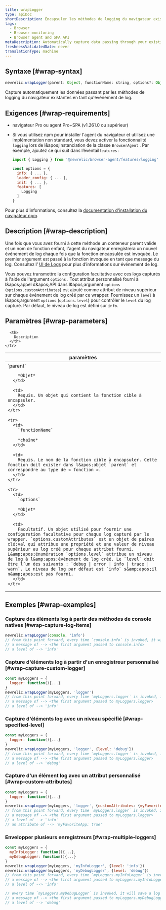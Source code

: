 ```yaml
---
title: wrapLogger
type: apiDoc
shortDescription: Encapsuler les méthodes de logging du navigateur existantes.
tags:
  - Browser
  - Browser monitoring
  - Browser agent and SPA API
metaDescription: Automatically capture data passing through your existing browser logging methods as log events.
freshnessValidatedDate: never
translationType: machine
---
```


## Syntaxe [#wrap-syntax]

```js
newrelic.wrapLogger(parent: Object, functionName: string, options?: Object<{ customAttributes?: Object, level?: 'debug|error|info|trace|warn'}>)
```

Capture automatiquement les données passant par les méthodes de logging du navigateur existantes en tant qu&apos;événement de log.

## Exigences [#wrap-requirements]

* navigateur Pro ou agent Pro+SPA (v1.261.0 ou supérieur)

* Si vous utilisez npm pour installer l&apos;agent du navigateur et utilisez une implémentation non standard, vous devez activer la fonctionnalité `logging` lors de l&amp;apos;instanciation de la classe `BrowserAgent` . Par exemple, ajoutez ce qui suit dans l’éventail`features` :

  ```js
  import { Logging } from '@newrelic/browser-agent/features/logging'

  const options = {
    info: { ... },
    loader_config: { ... },
    init: { ... },
    features: [
      Logging
    ]
  }
  ```

Pour plus d&apos;informations, consultez la [documentation d&apos;installation du navigateur npm](https://www.npmjs.com/package/@newrelic/browser-agent#new-relic-browser-agent).

## Description [#wrap-description]

Une fois que vous avez fourni à cette méthode un conteneur parent valide et un nom de fonction enfant, l&apos;agent du navigateur enregistrera un nouvel événement de log chaque fois que la fonction encapsulée est invoquée. Le premier argument est passé à la fonction invoquée en tant que message du log. Consultez l’ [UI de Logs](/docs/logs/ui-data/use-logs-ui/) pour plus d’informations sur événement de log.

Vous pouvez transmettre la configuration facultative avec ces logs capturés à l&apos;aide de l&apos;argument `options` . Tout attribut personnalisé fourni à l&amp;apos;appel d&amp;apos;API dans l&amp;apos;argument `options` (`options.customAttributes`) est ajouté comme attribut de niveau supérieur sur chaque événement de log créé par ce wrapper. Fournissez un `level` à l&amp;apos;argument `options` (`options.level`) pour contrôler le `level` du log capturé. Par défaut, le niveau de log est défini sur `info`.

## Paramètres [#wrap-parameters]

<table>
  <thead>
    <tr>
      <th width="25%">
        paramètres
      </th>

      <th>
        Description
      </th>
    </tr>
  </thead>

  <tbody>
    <tr>
      <td>
        `parent`

        *Objet*
      </td>

      <td>
        Requis. Un objet qui contient la fonction cible à encapsuler.
      </td>
    </tr>

    <tr>
      <td>
        `functionName`

        *chaîne*
      </td>

      <td>
        Requis. Le nom de la fonction cible à encapsuler. Cette fonction doit exister dans l&apos;objet `parent` et correspondre au type de « fonction ».
      </td>
    </tr>

    <tr>
      <td>
        `options`

        *Objet*
      </td>

      <td>
        Facultatif. Un objet utilisé pour fournir une configuration facultative pour chaque log capturé par le wrapper. `options.customAttributes` est un objet de paires clé:val qui attribue une propriété et une valeur de niveau supérieur au log créé pour chaque attribut fourni. L&amp;apos;énumération `options.level` attribue un niveau de log à l&amp;apos;événement de log créé. Le `level` doit être l’un des suivants : `debug | error | info | trace | warn`. Le niveau de log par défaut est `info` s&amp;apos;il n&amp;apos;est pas fourni.
      </td>
    </tr>
  </tbody>
</table>

## Exemples [#wrap-examples]

### Capture des éléments log à partir des méthodes de console natives [#wrap-capture-log-items]

```js
newrelic.wrapLogger(console, 'info')
// from this point forward, every time `console.info` is invoked, it will save a log event with:
// a message of --> <the first argument passed to console.info>
// a level of --> 'info'
```

### Capture d&apos;éléments log à partir d&apos;un enregistreur personnalisé [#wrap-capture-custom-logger]

```js
const myLoggers = {
  logger: function(){...}
}
newrelic.wrapLogger(myLoggers, 'logger')
// from this point forward, every time `myLoggers.logger` is invoked, it will save a log event with:
// a message of --> <the first argument passed to myLoggers.logger>
// a level of --> 'info'
```

### Capture d&apos;éléments log avec un niveau spécifié [#wrap-specified-level]

```js
const myLoggers = {
  logger: function(){...}
}
newrelic.wrapLogger(myLoggers, 'logger', {level: 'debug'})
// from this point forward, every time `myLoggers.logger` is invoked, it will save a log event with:
// a message of --> <the first argument passed to myLoggers.logger>
// a level of --> 'debug'
```

### Capture d&apos;un élément log avec un attribut personnalisé [#wrap-custom-attributes]

```js
const myLoggers = {
  logger: function(){...}
}
newrelic.wrapLogger(myLoggers, 'logger', {customAttributes: {myFavoriteApp: true}})
// from this point forward, every time `myLoggers.logger` is invoked, it will save a log event with:
// a message of --> <the first argument passed to myLoggers.logger>
// a level of --> 'info'
// an attribute of --> 'myFavoriteApp: true'
```

### Envelopper plusieurs enregistreurs [#wrap-multiple-loggers]

```js
const myLoggers = {
  myInfoLogger: function(){...},
  myDebugLogger: function(){...}
}
newrelic.wrapLogger(myLoggers, 'myInfoLogger', {level: 'info'})
newrelic.wrapLogger(myLoggers, 'myDebugLogger', {level: 'debug'})
// from this point forward, every time `myLoggers.myInfoLogger` is invoked, it will save a log event with:
// a message of --> <the first argument passed to myLoggers.myInfoLogger>
// a level of --> 'info'

// every time `myLoggers.myDebugLogger` is invoked, it will save a log event with:
// a message of --> <the first argument passed to myLoggers.myDebugLogger>
// a level of --> 'debug'
```